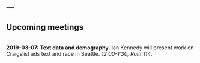 ---
---

## Upcoming meetings

<br>
**2019-03-07: Text data and demography.** Ian Kennedy will present work on Craigslist ads text and race in Seattle. *12:00-1:30, Raitt 114*. 
